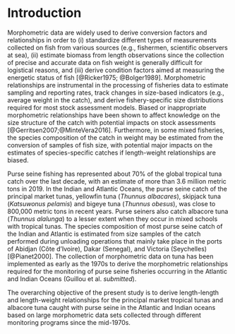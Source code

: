 
# Introduction

<!-- The monitoring of the biology and ecology of oceanic pelagic species such as tunas is challenged by their wide spatial distribution, large-scale movements, and long lifespan. Basin-scale sampling of large pelagics through scientific surveys and fisheries observer programs is limited in space and time because of high costs and logistical issues. The advent of biologging technology over the two last decades has provided a large body of information on individual animal movements and behaviour in the wild and more recently some insight into the physiological mechanisms driving migrations [@Bograd2010;@Whitlock2015]. Nevertheless, the collection of data and samples on functional traits, reproductive biology, and trophic ecology of tunas (e.g., gonad, stomach contents, etc.) generally requires the handling of fish that can not be performed at sea without affecting their survival. -->

<!-- extrapolate from samples to the population -->
<!-- [e.g., @Langley2006] -->

Morphometric data are widely used to derive conversion factors and relationships in order to (i) standardize different types of measurements collected on fish from various sources (e.g., fishermen, scientific observers at sea), (ii) estimate biomass from length observations since the collection of precise and accurate data on fish weight is generally difficult for logistical reasons, and (iii) derive condition factors aimed at measuring the energetic status of fish [@Ricker1975; @Bolger1989]. Morphometric relationships are instrumental in the processing of fisheries data to estimate sampling and reporting rates, track changes in size-based indicators (e.g., average weight in the catch), and derive fishery-specific size distributions required for most stock assessment models. Biased or inappropriate morphometric relationships have been shown to affect knowledge on the size structure of the catch with potential impacts on stock assessments [@Gerritsen2007;@MinteVera2016]. Furthermore, in some mixed fisheries, the species composition of the catch in weight may be estimated from the conversion of samples of fish size, with potential major impacts on the estimates of species-specific catches if length-weight relationships are biased.

Purse seine fishing has represented about 70% of the global tropical tuna catch over the last decade, with an estimate of more than 3.6 million metric tons in 2019. In the Indian and Atlantic Oceans, the purse seine catch of the principal market tunas, yellowfin tuna (_Thunnus albacares_), skipjack tuna (_Katsuwonus pelamis_) and bigeye tuna (_Thunnus obesus_), was close to 800,000 metric tons in recent years. Purse seiners also catch albacore tuna (_Thunnus alalunga_) to a lesser extent when they occur in mixed schools with tropical tunas. The species composition of most purse seine catch of the Indian and Atlantic is estimated from size samples of the catch performed during unloading operations that mainly take place in the ports of Abidjan (Côte d'Ivoire), Dakar (Senegal), and Victoria (Seychelles) [@Pianet2000]. The collection of morphometric data on tuna has been implemented as early as the 1970s to derive the morphometric relationships required for the monitoring of purse seine fisheries occurring in the Atlantic and Indian Oceans (Guillou et al. _submitted_).

The overarching objective of the present study is to derive length-length and length-weight relationships for the principal market tropical tunas and albacore tuna caught with purse seine in the Atlantic and Indian oceans based on large morphometric data sets collected through different monitoring programs since the mid-1970s.   





